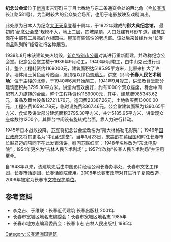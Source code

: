 {{文物保护单位
| 级别 = 3
| 省名 = 吉林省
| 市/县名 = 长春市
| 图片 = Hsinking Public Hall.jpg
| 名称 = 纪念公会堂旧址
| 编号 = 第8批第38号
| 分类 = 
| 所在 = 长春市长江路581号
| 时代 = 1935年
| 登录 = 2009年11月2日
}}
'''纪念公会堂'''位于[[新京|新京]]市吉野町三丁目七番地与东二条通交会处的西北角（今[[长春市|长春市]] 长江路581号），为当时较大的公众集会场所，也用于电影放映及戏剧演出。

此处原为日本人为纪念[[大正天皇|大正天皇]]登基十周年，于1922年建成的'''御大典纪念馆'''， 最初的“纪念公会堂”规模不大，地上二层，四坡屋顶，入口处建有环形车道。建筑立面在中部有二层高的六根圆柱。屋顶有装饰性的老虎窗。该处后来曾经作为“长春商品陈列所”经常进行各种展览。

1939年8月末该建筑失火烧毁，[[新京特别市公署|新京特别市公署]]对其进行重新翻建，并改称纪念公会堂。纪念公会堂主楼于1939年9月动工，1940年6月竣工，由中山克己进行设计，整个工程耗资约1169000元，建筑面积达5185.95平方米，比原来扩大了许多。墙体用土黄色面砖贴面，屋顶覆以绿色[[琉璃瓦|琉璃瓦]]。讲堂（即今'''长春人民艺术剧场'''）位于主楼的北侧，于1940年6月开始施工，1941年9月竣工，讲堂及食堂部分建筑面积共3795.30平方米。讲堂内音效良好，约有1000个观众座席，舞台中间配有人力旋转的台面。整个工程耗资约1169000元，其中，建筑费985343.62元，备品及舞台设备127211.76元，造园费23387.26元，土地收买费13000.00元，工程杂费16594.78元，临时设施费3367.46元。公会堂建筑面积为1390.65平方米，食堂及讲堂部分建筑面积3795.30平方米，共计5185.95平方米，讲堂观众座席数约1200个，其舞台中间设有旋转式台面，靠人力进行转动。

1945年日本战败投降，[[苏军|苏军]]将纪念公会堂改名为“斯大林格勒电影院”；1946年[[国民政府|国民政府]]又将其更名为“中山纪念堂”，当年1月23日，[[宋美龄|宋美龄]]在[[蒋经国|蒋经国]]和时任长春市长赵君迈的陪同下在此发表演讲，慰问苏联红军； 1948年名称改为“东北电影院”；1954年更名为“吉林人民艺术剧场”；1957年改称“长春人民艺术剧场”并沿用至今。

自1948年以来，该建筑先后由中国影片经理公司长春办事处、长春市文艺工作团、长春市话剧团、[[长春话剧院|长春话剧院]]使用。2008年长春市政府对其进行了复原改造，2009年被定为长春市[[文物保护单位|文物保护单位]]。

==参考资料==
*李之吉、于维联：长春近代建筑 长春出版社 2001年
*长春市宽城区地名志编委会：长春市宽城区地名志 1985年
*长春市地方志编纂委员会：长春市志 吉林人民出版社 1995年

[[Category:长春满洲国建筑|Category:长春满洲国建筑]]
